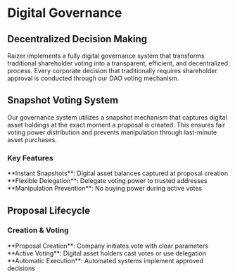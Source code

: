
# Digital Governance

## Decentralized Decision Making

Raizer implements a fully digital governance system that transforms traditional shareholder voting into a transparent, efficient, and decentralized process. Every corporate decision that traditionally requires shareholder approval is conducted through our DAO voting mechanism.

<Highlight 
  type="feature"
  title="100% Digital Governance"
  description="Every decision impacting the platform is conducted transparently on our digital system, ensuring verifiable results and immutable record-keeping."
/>

## Snapshot Voting System

Our governance system utilizes a snapshot mechanism that captures digital asset holdings at the exact moment a proposal is created. This ensures fair voting power distribution and prevents manipulation through last-minute asset purchases.

### Key Features
<div className="mt-6">
<Feature icon={Vote}>**Instant Snapshots**: Digital asset balances captured at proposal creation</Feature>
<Feature icon={Users}>**Flexible Delegation**: Delegate voting power to trusted addresses</Feature>
<Feature icon={Shield}>**Manipulation Prevention**: No buying power during active votes</Feature>
</div>

<Highlight 
  type="attention"
  title="Democratic Control"
  description="Every digital asset holder has the power to participate in governance, either directly or through carefully chosen delegates."
/>

## Proposal Lifecycle

### Creation & Voting
<div className="mt-6">
<Feature icon={Workflow}>**Proposal Creation**: Company initiates vote with clear parameters</Feature>
<Feature icon={Vote}>**Active Voting**: Digital asset holders cast votes or use delegation</Feature>
<Feature icon={Shield}>**Automatic Execution**: Automated systems implement approved decisions</Feature>
</div>
